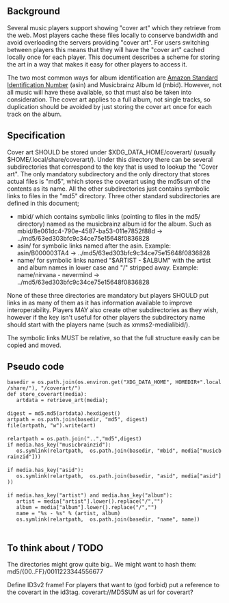 ==Background==
Several music players support showing "cover art" which they retrieve from the web. Most players cache these files locally to conserve bandwidth and  avoid overloading the servers providing "cover art". For users switching between players this means that they will have the "cover art" cached locally once for each player. This document describes a scheme for storing the art in a way that makes it easy for other players to access it.

The two most common ways for album identification are [[wikipedia:Amazon_Standard_Identification_Number|Amazon Standard Identification Number]] (asin) and Musicbrainz Album Id (mbid). However, not all music will have these available, so that must also be taken into consideration. The cover art applies to a full album, not single tracks, so duplication should be avoided by just storing the cover art once for each track on the album.

==Specification==
Cover art SHOULD be stored under $XDG_DATA_HOME/coverart/ (usually $HOME/.local/share/coverart/). Under this directory there can be several subdirectories that correspond to the key that is used to lookup the "Cover art". The only mandatory subdirectory and the only directory that stores actual files is "md5", which stores the coverart using the md5sum of the contents as its name. All the other subdirectories just contains symbolic links to files in the "md5" directory. Three other standard subdirectories are defined in this document;

* mbid/ which contains symbolic links (pointing to files in the md5/ directory) named as the musicbrainz album id for the album. Such as mbid/8e061dc4-790e-4587-ba53-011e7852f88d -> ../md5/63ed303bfc9c34ce75e15648f0836828
* asin/ for symbolic links named after the asin. Example: asin/B000003TA4 -> ../md5/63ed303bfc9c34ce75e15648f0836828
* name/ for symbolic links named "$ARTIST - $ALBUM" with the artist and album names in lower case and "/" stripped away. Example: name/nirvana - nevermind -> ../md5/63ed303bfc9c34ce75e15648f0836828

None of these three directories are mandatory but players SHOULD put links in as many of them as it has information available to improve interoperability. Players MAY also create other subdirectories as they wish, however if the key isn't useful for other players the subdirectory name should start with the players name (such as xmms2-medialibid/).

The symbolic links MUST be relative, so that the full structure easily can be copied and moved.

==Pseudo code==

 basedir = os.path.join(os.environ.get("XDG_DATA_HOME", HOMEDIR+".local/share/"), "/coverart/")
 def store_coverart(media):
 	artdata = retrieve_art(media);
 
 digest = md5.md5(artdata).hexdigest()
 artpath = os.path.join(basedir, "md5", digest)
 file(artpath, "w").write(art)
 
 relartpath = os.path.join("..","md5",digest)
 if media.has_key("musicbrainzid"):
 	os.symlink(relartpath,  os.path.join(basedir, "mbid", media["musicbrainzid"]))
 
 if media.has_key("asid"):
 	os.symlink(relartpath,  os.path.join(basedir, "asid", media["asid"]))
 
 if media.has_key("artist") and media.has_key("album"):
 	artist = media["artist"].lower().replace("/","")
 	album = media["album"].lower().replace("/","")
 	name = "%s - %s" % (artist, album)
 	os.symlink(relartpath,  os.path.join(basedir, "name", name))
 
 

==To think about / TODO==

The directories might grow quite big.. We might want to hash them: md5/{00..FF}/0011223344556677

Define ID3v2 frame! For players that want to (god forbid) put a reference to the coverart in the id3tag.
coverart://MD5SUM as url for coverart?